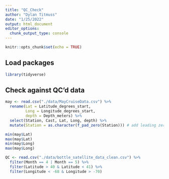 ```yaml
---
title: "QC_Check"
author: "Dylan Titmuss"
date: "1/25/2022"
output: html_document
editor_options: 
  chunk_output_type: console
---
```


```r
knitr::opts_chunk$set(echo = TRUE)
```

## Load packages
```r
library(tidyverse)
```

## Check against QC'd data
```r
may <- read.csv("./data/MayCruiseData.csv") %>%
  rename(Lat = Latitude_degrees_start,
         Long = Longitude_degrees_start,
         depth = Depth_meters) %>%
  select(Station, Cast, Lat, Long, depth) %>%
  mutate(Station = as.character(f_pad_zero(Station))) # add leading zeros to station numbers

min(may$Lat)
max(may$Lat)
min(may$Long)
max(may$Long)

QC <- read.csv("./data/bottle_satellite_data_clean.csv") %>%
  filter(Month == 4 | Month == 5) %>%
  filter(Latitude > 40 & Latitude < 41) %>%
  filter(Longitude < -68 & Longitude > -70)
```
